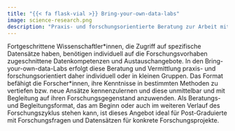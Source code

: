 ---
title: "{{< fa flask-vial >}} Bring-your-own-data-labs"
image: science-research.png
description: "Praxis- und forschungsorientierte Beratung zur Arbeit mit eigenen Daten"
---

Fortgeschrittene Wissenschaftler\*innen, die Zugriff auf spezifische Datensätze haben, benötigen individuell auf die Forschungsvorhaben zugeschnittene Datenkompetenzen und Austauschangebote. In den Bring-your-own-data-Labs erfolgt diese Beratung und Vermittlung praxis- und forschungsorientiert daher individuell oder in kleinen Gruppen. Das Format befähigt die Forscher\*innen, ihre Kenntnisse in bestimmten Methoden zu vertiefen bzw. neue Ansätze kennenzulernen und diese unmittelbar und mit Begleitung auf ihren Forschungsgegenstand anzuwenden. Als Beratungs- und Begleitungsformat, das am Beginn oder auch im weiteren Verlauf des Forschungszyklus stehen kann, ist dieses Angebot ideal für Post-Graduierte mit Forschungsfragen und Datensätzen für konkrete Forschungsprojekte.
